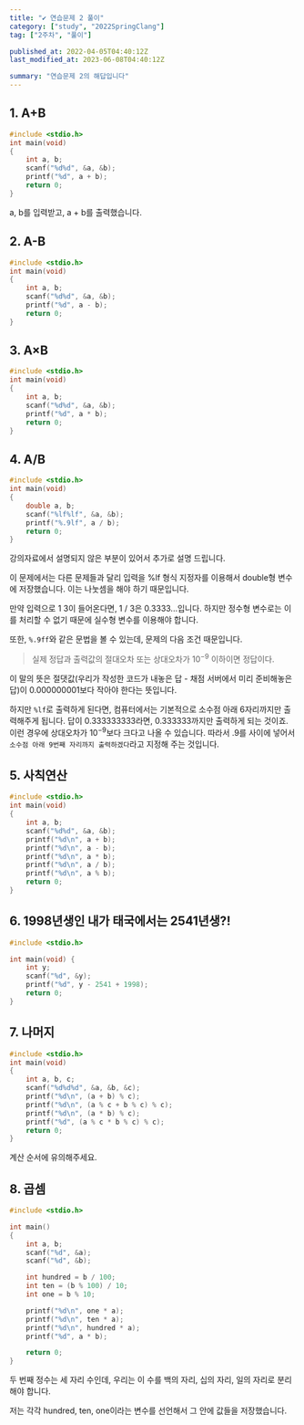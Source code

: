 ```yaml
---
title: "✔️ 연습문제 2 풀이"
category: ["study", "2022SpringClang"]
tag: ["2주차", "풀이"]

published_at: 2022-04-05T04:40:12Z
last_modified_at: 2023-06-08T04:40:12Z

summary: "연습문제 2의 해답입니다"
---
```


## 1. **A+B**

```c
#include <stdio.h>
int main(void)
{
	int a, b;
	scanf("%d%d", &a, &b);
	printf("%d", a + b);
	return 0;
}
```

a, b를 입력받고, a + b를 출력했습니다.

## 2. **A-B**

```c
#include <stdio.h>
int main(void)
{
	int a, b;
	scanf("%d%d", &a, &b);
	printf("%d", a - b);
	return 0;
}
```

## 3. A×B

```c
#include <stdio.h>
int main(void)
{
	int a, b;
	scanf("%d%d", &a, &b);
	printf("%d", a * b);
	return 0;
}
```

## 4. **A/B**

```c
#include <stdio.h>
int main(void)
{
	double a, b;
	scanf("%lf%lf", &a, &b);
	printf("%.9lf", a / b);
	return 0;
}
```

강의자료에서 설명되지 않은 부분이 있어서 추가로 설명 드립니다.

이 문제에서는 다른 문제들과 달리 입력을 %lf 형식 지정자를 이용해서 double형 변수에 저장했습니다. 이는 나눗셈을 해야 하기 때문입니다.

만약 입력으로 1 3이 들어온다면, 1 / 3은 0.3333...입니다. 하지만 정수형 변수로는 이를 처리할 수 없기 때문에 실수형 변수를 이용해야 합니다.

또한, `%.9ff`와 같은 문법을 볼 수 있는데, 문제의 다음 조건 때문입니다.

> 실제 정답과 출력값의 절대오차 또는 상대오차가 $10^{-9}$ 이하이면 정답이다.

이 말의 뜻은 절댓값(우리가 작성한 코드가 내놓은 답 - 채점 서버에서 미리 준비해놓은 답)이 0.000000001보다 작아야 한다는 뜻입니다.

하지만 `%lf`로 출력하게 된다면, 컴퓨터에서는 기본적으로 소수점 아래 6자리까지만 출력해주게 됩니다. 답이 0.333333333라면, 0.333333까지만 출력하게 되는 것이죠. 이런 경우에 상대오차가 $10^{-9}$보다 크다고 나올 수 있습니다. 따라서 .9를 사이에 넣어서 `소수점 아래 9번째 자리까지 출력하겠다`라고 지정해 주는 것입니다.

## 5. 사칙연산

```c
#include <stdio.h>
int main(void)
{
	int a, b;
	scanf("%d%d", &a, &b);
	printf("%d\n", a + b);
	printf("%d\n", a - b);
	printf("%d\n", a * b);
	printf("%d\n", a / b);
	printf("%d\n", a % b);
	return 0;
}
```

## 6. **1998년생인 내가 태국에서는 2541년생?!**

```c
#include <stdio.h>

int main(void) {
	int y;
	scanf("%d", &y);
	printf("%d", y - 2541 + 1998);
	return 0;
}
```

## 7. 나머지

```c
#include <stdio.h>
int main(void)
{
	int a, b, c;
	scanf("%d%d%d", &a, &b, &c);
	printf("%d\n", (a + b) % c);
	printf("%d\n", (a % c + b % c) % c);
	printf("%d\n", (a * b) % c);
	printf("%d", (a % c * b % c) % c);
	return 0;
}
```

계산 순서에 유의해주세요.

## 8. 곱셈

```c
#include <stdio.h>

int main()
{
	int a, b;
	scanf("%d", &a);
	scanf("%d", &b);

	int hundred = b / 100;
	int ten = (b % 100) / 10;
	int one = b % 10;

	printf("%d\n", one * a);
	printf("%d\n", ten * a);
	printf("%d\n", hundred * a);
	printf("%d", a * b);

	return 0;
}
```

두 번째 정수는 세 자리 수인데, 우리는 이 수를 백의 자리, 십의 자리, 일의 자리로 분리해야 합니다.

저는 각각 hundred, ten, one이라는 변수를 선언해서 그 안에 값들을 저장했습니다.

